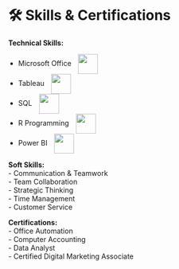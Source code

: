 # 🛠 Skills & Certifications {#skills--certifications}

**Technical Skills:**  


<div style="line-height: 2;">
  <ul style="list-style-type: disc; padding-left: 20px; margin: 0;">
    <li>Microsoft Office <img src="icons8-microsoft-office-48.png" width="40px" style="vertical-align: middle; margin-left: 10px;" /></li>
    <li>Tableau <img src="icons8-tableau-software-48.png" width="40px" style="vertical-align: middle; margin-left: 10px;" /></li>
    <li>SQL <img src="icons8-sql-48.png" width="40px" style="vertical-align: middle; margin-left: 10px;" /></li>
    <li>R Programming <img src="icons8-r-project-48.png" width="40px" style="vertical-align: middle; margin-left: 10px;" /></li>
    <li>Power BI <img src="icons8-power-bi-48.png" width="40px" style="vertical-align: middle; margin-left: 10px;" /></li>
  </ul>
</div>

**Soft Skills:**  
-  Communication & Teamwork  
-  Team Collaboration   
-  Strategic Thinking  
-  Time Management  
-  Customer Service  


**Certifications:**  
-  Office Automation  
-  Computer Accounting  
-  Data Analyst  
-  Certified Digital Marketing Associate  